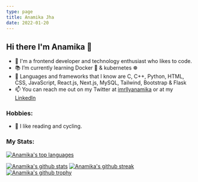 ```yaml
---
type: page
title: Anamika Jha
date: 2022-01-20
---
```


## Hi there I'm Anamika 👋

- 💾 I'm a frontend developer and technology enthusiast who likes to code.
- 📚 I’m currently learning Docker 🐋 & kubernetes ☸️
- 💽 Languages and frameworks that I know are C, C++, Python, HTML, CSS, JavaScript, React.js, Next.js, MySQL, Tailwind, Bootstrap &
     Flask
- 📫 You can reach me out on my Twitter at [imrllyanamika](https://twitter.com/imrllyanamika) or at my [LinkedIn](https://www.linkedin.com/in/anamika-jha-301a571a4/)


</h5>

### Hobbies:

- 💠 I like reading and cycling.

### My Stats:

[![Anamika's top languages](https://github-readme-stats.vercel.app/api/top-langs/?username=anamiikajha&theme=blue-green)](https://github.com/anamiikajha)

[![Anamika's github stats](https://github-readme-stats.vercel.app/api?username=anamiikajha&theme=blue-green)](https://github.com/anamiikajha)
[![Anamika's github streak](https://github-readme-streak-stats.herokuapp.com/?user=anamiikajha&theme=blue-green)](https://github.com/anamiikajha)
[![Anamika's github trophy](https://github-profile-trophy.vercel.app/?username=anamiikajha&row=1)](https://github.com/anamiikajha)


